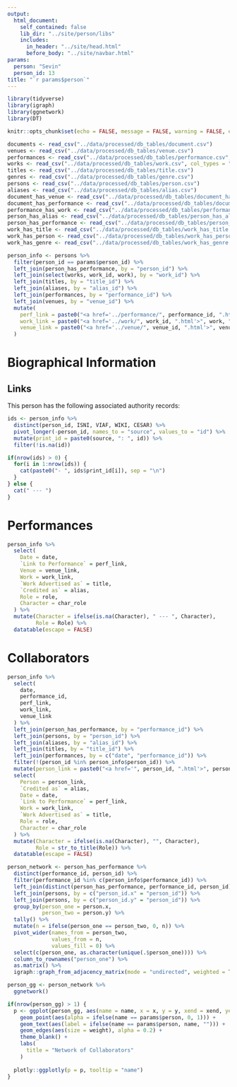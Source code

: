 ```yaml
---
output:
  html_document:
    self_contained: false
    lib_dir: "../site/person/libs"
    includes:
      in_header: "../site/head.html"
      before_body: "../site/navbar.html"
params:
  person: "Sevin"
  person_id: 13
title: "`r params$person`"
---
```


```r
library(tidyverse)
library(igraph)
library(ggnetwork)
library(DT)

knitr::opts_chunk$set(echo = FALSE, message = FALSE, warning = FALSE, error = FALSE)

documents <- read_csv("../data/processed/db_tables/document.csv")
venues <- read_csv("../data/processed/db_tables/venue.csv")
performances <- read_csv("../data/processed/db_tables/performance.csv", col_types = "cnDccccccc")
works <- read_csv("../data/processed/db_tables/work.csv", col_types = "ncccccc")
titles <- read_csv("../data/processed/db_tables/title.csv")
genres <- read_csv("../data/processed/db_tables/genre.csv")
persons <- read_csv("../data/processed/db_tables/person.csv")
aliases <- read_csv("../data/processed/db_tables/alias.csv")
document_has_venue <- read_csv("../data/processed/db_tables/document_has_venue.csv")
document_has_performance <- read_csv("../data/processed/db_tables/document_has_performance.csv")
performance_has_work <- read_csv("../data/processed/db_tables/performance_has_work.csv")
person_has_alias <- read_csv("../data/processed/db_tables/person_has_alias.csv")
person_has_performance <- read_csv("../data/processed/db_tables/person_has_performance.csv")
work_has_title <- read_csv("../data/processed/db_tables/work_has_title.csv")
work_has_person <- read_csv("../data/processed/db_tables/work_has_person.csv")
work_has_genre <- read_csv("../data/processed/db_tables/work_has_genre.csv")

```

```r
person_info <- persons %>%
  filter(person_id == params$person_id) %>%
  left_join(person_has_performance, by = "person_id") %>%
  left_join(select(works, work_id, work), by = "work_id") %>%
  left_join(titles, by = "title_id") %>%
  left_join(aliases, by = "alias_id") %>%
  left_join(performances, by = "performance_id") %>%
  left_join(venues, by = "venue_id") %>%
  mutate(
    perf_link = paste0("<a href='../performance/", performance_id, ".html'>Performance</a>"),
    work_link = paste0("<a href='../work/", work_id, ".html'>", work, "</a>"),
    venue_link = paste0("<a href='../venue/", venue_id, ".html'>", venue, "</a>")
  )

```

# Biographical Information
## Links
This person has the following associated authority records:

```r
ids <- person_info %>%
  distinct(person_id, ISNI, VIAF, WIKI, CESAR) %>%
  pivot_longer(-person_id, names_to = "source", values_to = "id") %>%
  mutate(print_id = paste0(source, ": ", id)) %>%
  filter(!is.na(id))

if(nrow(ids) > 0) {
  for(i in 1:nrow(ids)) {
    cat(paste0("- ", ids$print_id[i]), sep = "\n")  
  }
} else {
  cat(" --- ")
}
```


# Performances
```r
person_info %>%
  select(
    Date = date,
    `Link to Performance` = perf_link,
    Venue = venue_link,
    Work = work_link,
    `Work Advertised as` = title,
    `Credited as` = alias,
    Role = role,
    Character = char_role
  ) %>%
  mutate(Character = ifelse(is.na(Character), " --- ", Character),
         Role = Role) %>%
  datatable(escape = FALSE)
```

# Collaborators
```r
person_info %>%
  select(
    date, 
    performance_id,
    perf_link,
    work_link,
    venue_link
  ) %>%
  left_join(person_has_performance, by = "performance_id") %>%
  left_join(persons, by = "person_id") %>%
  left_join(aliases, by = "alias_id") %>%
  left_join(titles, by = "title_id") %>%
  left_join(performances, by = c("date", "performance_id")) %>%
  filter(!(person_id %in% person_info$person_id)) %>%
  mutate(person_link = paste0("<a href='", person_id, ".html'>", person, "</a>")) %>%
  select(
    Person = person_link,
    `Credited as` = alias,
    Date = date,
    `Link to Performance` = perf_link,
    Work = work_link,
    `Work Advertised as` = title,
    Role = role,
    Character = char_role
  ) %>%
  mutate(Character = ifelse(is.na(Character), "", Character),
         Role = str_to_title(Role)) %>%
  datatable(escape = FALSE)
```



```r
person_network <- person_has_performance %>%
  distinct(performance_id, person_id) %>%
  filter(performance_id %in% c(person_info$performance_id)) %>%
  left_join(distinct(person_has_performance, performance_id, person_id), by = "performance_id") %>%
  left_join(persons, by = c("person_id.x" = "person_id")) %>%
  left_join(persons, by = c("person_id.y" = "person_id")) %>%
  group_by(person_one = person.x,
           person_two = person.y) %>%
  tally() %>%
  mutate(n = ifelse(person_one == person_two, 0, n)) %>%
  pivot_wider(names_from = person_two,
              values_from = n, 
              values_fill = 0) %>%
  select(c(person_one, as.character(unique(.$person_one)))) %>%
  column_to_rownames("person_one") %>%
  as.matrix() %>%
  igraph::graph_from_adjacency_matrix(mode = "undirected", weighted = TRUE)

person_gg <- person_network %>%
  ggnetwork()

if(nrow(person_gg) > 1) {
  p <- ggplot(person_gg, aes(name = name, x = x, y = y, xend = xend, yend = yend)) +
    geom_point(aes(alpha = ifelse(name == params$person, 0, 1))) +
    geom_text(aes(label = ifelse(name == params$person, name, ""))) +
    geom_edges(aes(size = weight), alpha = 0.2) +
    theme_blank() +
    labs(
      title = "Network of Collaborators"
    )
  
  plotly::ggplotly(p = p, tooltip = "name") 
}

```